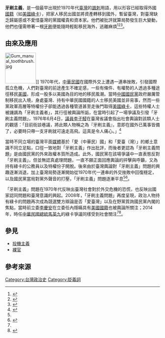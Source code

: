 '''牙刷主義'''，是一個最早出現於1970年代[[臺灣|臺灣]]的[[諷刺|諷刺]]用語，用以形容已經取得外國[[國籍|國籍]]（如[[美國綠卡|美國綠卡]]），把家人移民出國並將資產轉移到國外，暫留臺灣，對臺灣缺乏歸屬感或不愛惜臺灣的黨國權貴和資本家。他們被批評就算局勢發生巨大變動，他們也僅需帶著一根[[牙刷|牙刷]]便能隨時輕鬆移民海外，逃離麻煩<ref name="胡慧玲2020">{{cite news |author1=胡慧玲 |title=【書摘】台灣民主史之：選舉暫時停止，國民黨鷹派準備整肅 |url=https://theinitium.com/article/20200921-note-book-digest-taiwan-democracy-history/ |agency=[[端傳媒|端傳媒]] |date=2020-09-21 |accessdate=2020-09-26 |archive-date=2020-09-29 |archive-url=https://web.archive.org/web/20200929170830/https://theinitium.com/article/20200921-note-book-digest-taiwan-democracy-history/ |dead-url=no }}</ref><ref>{{cite news |title=安裕周記：特朗普這種人 |agency=[[明報|明報]] |date=2015-12-17}}</ref><ref>{{cite news |author1=荏苒 |title=陈信行：一个台湾人的“毛左”之路 |url=https://www.dwnews.com/%E4%B8%AD%E5%9B%BD/59685952/%E9%99%88%E4%BF%A1%E8%A1%8C%E4%B8%80%E4%B8%AA%E5%8F%B0%E6%B9%BE%E4%BA%BA%E7%9A%84%E6%AF%9B%E5%B7%A6%E4%B9%8B%E8%B7%AF |agency=多維新聞 |date=2015-10-04 |accessdate=2020-09-26 |archive-date=2020-09-29 |archive-url=https://web.archive.org/web/20200929170834/https://www.dwnews.com/%E4%B8%AD%E5%9B%BD/59685952/%E9%99%88%E4%BF%A1%E8%A1%8C%E4%B8%80%E4%B8%AA%E5%8F%B0%E6%B9%BE%E4%BA%BA%E7%9A%84%E6%AF%9B%E5%B7%A6%E4%B9%8B%E8%B7%AF |dead-url=no }}</ref>。

==由來及應用==
[[File:Gum_manual_toothbrush.jpg|100px]]]]
1970年代，[[中華民國|中華民國]]在國際外交上遭遇一連串挫敗，引發國際孤立危機，人們對臺灣的前途產生不確定感，一些有條件、有權勢的人透過多種途徑移民[[美國|美國]]，形成一股多以美國為目的地的移民風潮。當時[[中國國民黨|中國國民黨]]政府嚴厲管制移民出入境，身處臺灣、持有中華民國國籍的人士移民美國並非易事，然而一些黨政軍高層等特權份子卻能透過各種管道甚至走後門取得[[美國綠卡|美國綠卡]]，這些特權人士被譏諷為「牙刷主義者」，其行徑被輿論所詬，在當時引起了一場爭議及引發「牙刷主義問題」，1976年6月4日，[[議員|議員]][[李子駸|李子駸]]在臺灣省議會指出社會輿論對該類人士的觀感：「目前街談巷議，將此類人物稱之為『牙刷主義』，意即在國外已萬事皆備了，必要時只帶一支牙刷就可遠走高飛。這真是令人痛心。」<ref name="劉立德2017">{{cite journal |author1=劉立德 |title=臺灣平面媒體呈現的「牙刷主義」爭議（1976-1980） |journal=《史耘》 |date=2017-06-01 |issue=18 |pages=39-80}}</ref>

當時不同立場的臺灣平面[[新聞媒體|媒體]]基於「愛（中華民）國」和「愛臺（灣）」的鄉土意識不同立足點，口徑一致地對「牙刷主義」作出批評，而後者更認為「牙刷主義問題」是由國民黨的外來政權本質所造成。此外，國民黨在該場爭議中一直表態反對「牙刷主義」，但並無認真處理問題，一直不願正面回應輿論的抨擊與呼籲，又為持有綠卡的公務員以及特權份子開脫。後來由於臺灣輿論對「牙刷主義」問題的興趣逐漸消退，加上臺灣局勢逐漸開始從1970年代一連串的外交挫敗中回復穩定，以及國民黨當局對黨外聲音的打壓，「牙刷主義」問題逐漸平息<ref name="劉立德2017"/><ref>{{cite journal |author1=楊國樞 |title=社會文化發展的形態與方向 |journal=《中國論壇》 |date=1977 |volume=5 |issue=1 |pages=17-30}}</ref>。

「牙刷主義」問題在1970年代反映出臺灣社會對於外交危機的恐慌，也反映出國家認同問題和臺灣意識的興起。2008年，「牙刷主義問題」再度呈現，政治人物持有綠卡的問題再次成為競選雙方辯論是否「愛臺灣」以及在野黨質詢國民黨內閣的焦點，當時前立委[[李慶安|李慶安]]在立委任內隱瞞具有[[美國國籍|美國國籍]]也被輿論所關注；2014年，時任[[中華民國總統|中華民國總統]][[馬英九|馬英九]]的綠卡爭議同樣受到社會關注<ref name="劉立德2017"/><ref>{{cite news |title=謝：領導人不能像經濟犯　拿綠卡說走就走 |url=http://hk.crntt.com/doc/1005/5/9/2/100559217.html?coluid=98&kindid=2991&docid=100559217&mdate=0201221052 |agency=中國評論新聞網 |date=2008-01-31 |accessdate=2020-09-26 |archive-date=2020-09-29 |archive-url=https://web.archive.org/web/20200929170831/http://hk.crntt.com/doc/1005/5/9/2/100559217.html?coluid=98&kindid=2991&docid=100559217&mdate=0201221052 |dead-url=no }}</ref>。

==參見==
*[[投機主義|投機主義]]
*[[裸官|裸官]]

==參考來源==
{{reflist}}

[[Category:台灣政治史|Category:台灣政治史]]
[[Category:貶義詞|Category:貶義詞]]